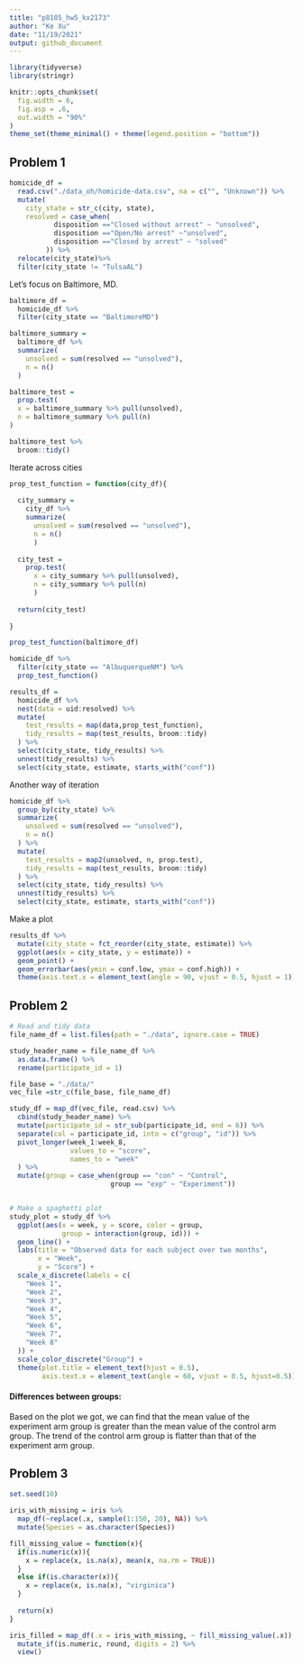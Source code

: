 ```yaml
---
title: "p8105_hw5_kx2173"
author: "Ke Xu"
date: "11/19/2021"
output: github_document
---
```


```r
library(tidyverse)
library(stringr)

knitr::opts_chunk$set(
  fig.width = 6,
  fig.asp = .6,
  out.width = "90%"
)
theme_set(theme_minimal() + theme(legend.position = "bottom"))
```

## Problem 1
```r
homicide_df =
  read.csv("./data_oh/homicide-data.csv", na = c("", "Unknown")) %>% 
  mutate(
    city_state = str_c(city, state),
    resolved = case_when(
           disposition =="Closed without arrest" ~ "unsolved",
           disposition =="Open/No arrest" ~"unsolved",
           disposition =="Closed by arrest" ~ "solved"
         )) %>% 
  relocate(city_state)%>%
  filter(city_state != "TulsaAL")
```

Let's focus on Baltimore, MD.
```r
baltimore_df = 
  homicide_df %>% 
  filter(city_state == "BaltimoreMD")

baltimore_summary = 
  baltimore_df %>% 
  summarize(
    unsolved = sum(resolved == "unsolved"),
    n = n()
  )

baltimore_test = 
  prop.test(
  x = baltimore_summary %>% pull(unsolved),
  n = baltimore_summary %>% pull(n)
)

baltimore_test %>% 
  broom::tidy()
```

Iterate across cities
```r
prop_test_function = function(city_df){
  
  city_summary = 
    city_df %>%
    summarize(
      unsolved = sum(resolved == "unsolved"),
      n = n()
      )
  
  city_test = 
    prop.test(
      x = city_summary %>% pull(unsolved),
      n = city_summary %>% pull(n)
      )
  
  return(city_test)
  
}

prop_test_function(baltimore_df)
```

```r
homicide_df %>% 
  filter(city_state == "AlbuquerqueNM") %>% 
  prop_test_function()
```

```r
results_df = 
  homicide_df %>% 
  nest(data = uid:resolved) %>% 
  mutate(
    test_results = map(data,prop_test_function),
    tidy_results = map(test_results, broom::tidy)
  ) %>% 
  select(city_state, tidy_results) %>% 
  unnest(tidy_results) %>% 
  select(city_state, estimate, starts_with("conf"))
```

Another way of iteration
```r
homicide_df %>% 
  group_by(city_state) %>% 
  summarize(
    unsolved = sum(resolved == "unsolved"),
    n = n()
  ) %>% 
  mutate(
    test_results = map2(unsolved, n, prop.test),
    tidy_results = map(test_results, broom::tidy)
  ) %>% 
  select(city_state, tidy_results) %>% 
  unnest(tidy_results) %>% 
  select(city_state, estimate, starts_with("conf"))
```

Make a plot
```r
results_df %>% 
  mutate(city_state = fct_reorder(city_state, estimate)) %>% 
  ggplot(aes(x = city_state, y = estimate)) + 
  geom_point() +
  geom_errorbar(aes(ymin = conf.low, ymax = conf.high)) +
  theme(axis.text.x = element_text(angle = 90, vjust = 0.5, hjust = 1))
```


## Problem 2
```r

# Read and tidy data
file_name_df = list.files(path = "./data", ignore.case = TRUE)

study_header_name = file_name_df %>% 
  as.data.frame() %>% 
  rename(participate_id = 1)

file_base = "./data/"
vec_file =str_c(file_base, file_name_df)

study_df = map_df(vec_file, read.csv) %>% 
  cbind(study_header_name) %>% 
  mutate(participate_id = str_sub(participate_id, end = 6)) %>% 
  separate(col = participate_id, into = c("group", "id")) %>% 
  pivot_longer(week_1:week_8,
               values_to = "score",
               names_to = "week"
  ) %>%
  mutate(group = case_when(group == "con" ~ "Control",
                         group == "exp" ~ "Experiment"))


# Make a spaghetti plot
study_plot = study_df %>% 
  ggplot(aes(x = week, y = score, color = group,
             group = interaction(group, id))) +
  geom_line() +
  labs(title = "Observed data for each subject over two months",
       x = "Week",
       y = "Score") +
  scale_x_discrete(labels = c(
    "Week 1",
    "Week 2",
    "Week 3",
    "Week 4",
    "Week 5",
    "Week 6",
    "Week 7",
    "Week 8"
  )) +
  scale_color_discrete("Group") +
  theme(plot.title = element_text(hjust = 0.5),
        axis.text.x = element_text(angle = 60, vjust = 0.5, hjust=0.5))
```
#### Differences between groups:
Based on the plot we got, we can find that the mean value of the experiment arm group is greater than the mean value of the control arm group. The trend of the control arm group is flatter than that of the experiment arm group.


## Problem 3
```r
set.seed(10)

iris_with_missing = iris %>% 
  map_df(~replace(.x, sample(1:150, 20), NA)) %>%
  mutate(Species = as.character(Species))

fill_missing_value = function(x){
  if(is.numeric(x)){
    x = replace(x, is.na(x), mean(x, na.rm = TRUE))
  }
  else if(is.character(x)){
    x = replace(x, is.na(x), "virginica")
  }
  
  return(x)
}

iris_filled = map_df(.x = iris_with_missing, ~ fill_missing_value(.x)) %>% 
  mutate_if(is.numeric, round, digits = 2) %>% 
  view()
```












